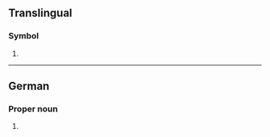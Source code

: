 {{also|sz|.sz|-sz|sz.}}
==Translingual==

===Symbol===
{{mul-symbol}}

# {{ISO 3166|1|2|Eswatini}}

----

==German==

===Proper noun===
{{head|de|proper noun}}

# {{form of|de|{{w|ISO 3166-2:CH}} code|{{l|de|Schwyz}}}} {{q|canton}}